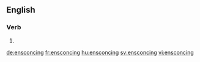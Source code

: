 ==English==

===Verb===
{{head|en}}

# {{present participle of|ensconce}}

[[de:ensconcing]]
[[fr:ensconcing]]
[[hu:ensconcing]]
[[sv:ensconcing]]
[[vi:ensconcing]]